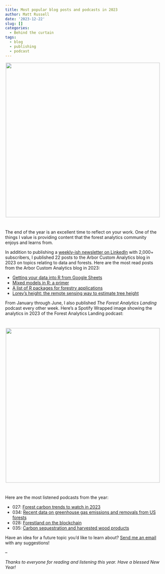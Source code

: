 ```yaml
---
title: Most popular blog posts and podcasts in 2023
author: Matt Russell
date: '2023-12-22'
slug: []
categories:
  - Behind the curtain
tags:
  - blog
  - publishing
  - podcast
---
```


<center>

![](oak_seedling.jpg){width=500px}
</center>
#


The end of the year is an excellent time to reflect on your work. One of the things I value is providing content that the forest analytics community enjoys and learns from. 

In addition to publishing a [weekly-ish newsletter on LinkedIn](https://www.linkedin.com/newsletters/6962772901330616320/) with 2,000+ subscribers, I published 22 posts to the Arbor Custom Analytics blog in 2023 on topics relating to data and forests. Here are the most read posts from the Arbor Custom Analytics blog in 2023:

* [Getting your data into R from Google Sheets](https://arbor-analytics.com/post/getting-your-data-into-r-from-google-sheets/)
* [Mixed models in R: a primer](https://arbor-analytics.com/post/mixed-models-a-primer/)
* [A list of R packages for forestry applications](https://arbor-analytics.com/post/2023-11-24-a-list-of-r-packages-for-forestry-applications/)
* [Lorey's height: the remote sensing way to estimate tree height](https://arbor-analytics.com/post/2023-04-21-lorey-s-height-the-remote-sensing-way-to-estimate-tree-height/)

From January through June, I also published *The Forest Analytics Landing* podcast every other week. Here's a Spotify Wrapped image showing the analytics in 2023 of the Forest Analytics Landing podcast:

# 
<center>

![](2023Wrapped_square.png){width=500px}
</center>
# 

Here are the most listened podcasts from the year:

* 027: [Forest carbon trends to watch in 2023](https://open.spotify.com/episode/4XMqRaIGHOsuxVUUgCTAHr?si=aa626e37d9174cf1)
* 034: [Recent data on greenhouse gas emissions and removals from US forests](https://open.spotify.com/episode/57vrQK7lNbDK5GhFVLybhL?si=05258cc30540479f)
* 028: [Forestland on the blockchain](https://open.spotify.com/episode/10zkwdWjCHvFCxmezXFlO2?si=a7aa324d36e5473f)
* 035: [Carbon sequestration and harvested wood products](https://open.spotify.com/episode/5PgWHhsBFRZHnNDSdwiTve?si=2597bd5276c84bcd)

Have an idea for a future topic you'd like to learn about? [Send me an email](mailto:matt@arbor-analytics.com) with any suggestions!

--

*Thanks to everyone for reading and listening this year. Have a blessed New Year!* 
